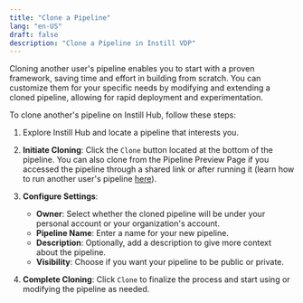 ```yaml
---
title: "Clone a Pipeline"
lang: "en-US"
draft: false
description: "Clone a Pipeline in Instill VDP"
---
```


Cloning another user's pipeline enables you to start with a proven framework, saving time and effort in building from scratch. You can customize them for your specific needs by modifying and extending a cloned pipeline, allowing for rapid deployment and experimentation.

To clone another's pipeline on Instill Hub, follow these steps:

1. Explore Instill Hub and locate a pipeline that interests you.
2. **Initiate Cloning**: Click the `Clone` button located at the bottom of the pipeline. You can also clone from the Pipeline Preview Page if you accessed the pipeline through a shared link or after running it (learn how to run another user's pipeline [here](test)).
3. **Configure Settings**:

   - **Owner**: Select whether the cloned pipeline will be under your personal account or your organization's account.
   - **Pipeline Name**: Enter a name for your new pipeline.
   - **Description**: Optionally, add a description to give more context about the pipeline.
   - **Visibility**: Choose if you want your pipeline to be public or private.

4. **Complete Cloning**: Click `Clone` to finalize the process and start using or modifying the pipeline as needed.

<ZoomableImg
  src="/docs-assets/vdp/clone-pipeline.gif"
  alt="Clone a pipeline"
/>
